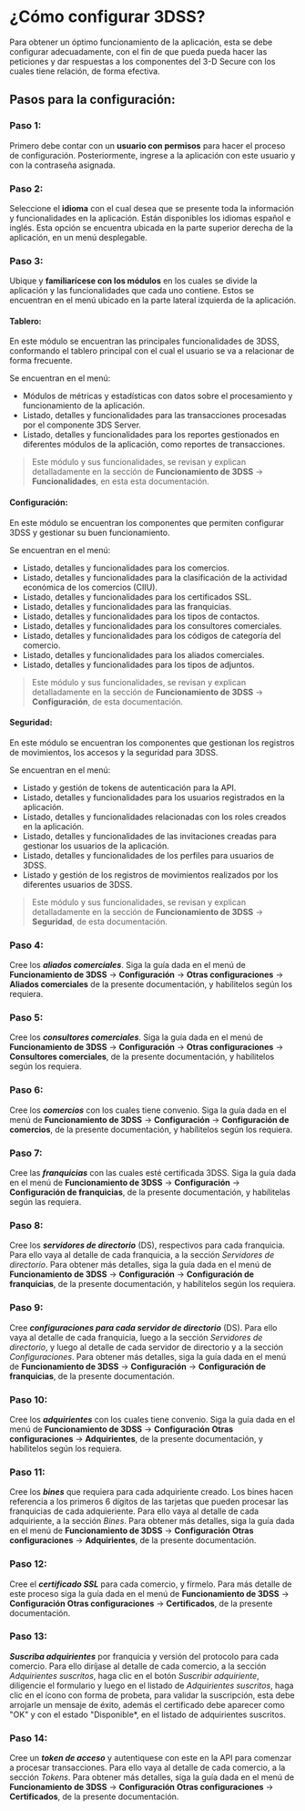 

# ¿Cómo configurar 3DSS?

Para obtener un óptimo funcionamiento de la aplicación, esta se debe configurar adecuadamente, con el fin de que pueda pueda hacer las peticiones y dar respuestas a los componentes del 3-D Secure con los cuales tiene relación, de forma efectiva.

## Pasos para la configuración:

### Paso 1:
Primero debe contar con un **usuario con permisos** para hacer el proceso de configuración. Posteriormente, ingrese a la aplicación con este usuario y con la contraseña asignada.

### Paso 2:
Seleccione el **idioma** con el cual desea que se presente toda la información y funcionalidades en la aplicación. Están disponibles los idiomas español e inglés. Esta opción se encuentra ubicada en la parte superior derecha de la aplicación, en un menú desplegable.

### Paso 3:
Ubique y **familiarícese con los módulos** en los cuales se divide la aplicación y las funcionalidades que cada uno contiene. Estos se encuentran en el menú ubicado en la parte lateral izquierda de la aplicación.
#### Tablero:

En este módulo se encuentran las principales funcionalidades de 3DSS, conformando el tablero principal con el cual el usuario se va a relacionar de forma frecuente.

  Se encuentran en el menú:

  - Módulos de métricas y estadísticas con datos sobre el procesamiento y funcionamiento de la aplicación.
  - Listado, detalles y funcionalidades para las transacciones procesadas por el componente 3DS Server.
  -  Listado, detalles y funcionalidades para los reportes gestionados en diferentes módulos de la aplicación, como reportes de transacciones.

> Este módulo y sus funcionalidades, se revisan y explican detalladamente en la sección de **Funcionamiento de 3DSS** -> **Funcionalidades**, en esta esta documentación.

#### Configuración:

En este módulo se encuentran los componentes que permiten configurar 3DSS y gestionar su buen funcionamiento.

  Se encuentran en el menú:

  - Listado, detalles y funcionalidades para los comercios.
  - Listado, detalles y funcionalidades para la clasificación de la actividad económica de los comercios (CIIU).
  - Listado, detalles y funcionalidades para los certificados SSL.
  - Listado, detalles y funcionalidades para las franquicias.
  - Listado, detalles y funcionalidades para los tipos de contactos.
  - Listado, detalles y funcionalidades para los consultores comerciales.
  - Listado, detalles y funcionalidades para los códigos de categoría del comercio.
  - Listado, detalles y funcionalidades para los aliados comerciales.
  - Listado, detalles y funcionalidades para los tipos de adjuntos.

> Este módulo y sus funcionalidades, se revisan y explican detalladamente en la sección de **Funcionamiento de 3DSS** -> **Configuración**, de esta documentación.

#### Seguridad:

En este módulo se encuentran los componentes que gestionan los registros de movimientos, los accesos y la seguridad para 3DSS.

  Se encuentran en el menú:

   - Listado y gestión de tokens de autenticación para la API.
   - Listado, detalles y funcionalidades para los usuarios registrados en la aplicación.
   - Listado, detalles y funcionalidades relacionadas con los roles creados en la aplicación.
   - Listado, detalles y funcionalidades de las invitaciones creadas para gestionar los usuarios de la aplicación.
   - Listado, detalles y funcionalidades de los perfiles para usuarios de 3DSS.
   - Listado y gestión de los registros de movimientos realizados por los diferentes usuarios de 3DSS.

 > Este módulo y sus funcionalidades, se revisan y explican detalladamente en la sección de **Funcionamiento de 3DSS** -> **Seguridad**, de esta documentación.

### Paso 4:
Cree los ***aliados comerciales***. Siga la guía dada en el menú de **Funcionamiento de 3DSS** -> **Configuración** -> **Otras configuraciones** -> **Aliados comerciales**  de la presente documentación, y habílitelos según los requiera.

### Paso 5:
Cree los ***consultores comerciales***. Siga la guía dada en el menú de **Funcionamiento de 3DSS** -> **Configuración** -> **Otras configuraciones** -> **Consultores comerciales**,  de la presente documentación, y habílitelos según los requiera.

### Paso 6:
Cree los ***comercios*** con los cuales tiene convenio. Siga la guía dada en el menú de **Funcionamiento de 3DSS** -> **Configuración** -> **Configuración de comercios**, de la presente documentación, y habílitelos según los requiera.

### Paso 7:
Cree las ***franquicias*** con las cuales esté certificada 3DSS. Siga la guía dada en el menú de **Funcionamiento de 3DSS** -> **Configuración** -> **Configuración de franquicias**, de la presente documentación, y habílitelas según las requiera.

### Paso 8:
Cree los ***servidores de directorio*** (DS), respectivos para cada franquicia. Para ello vaya al detalle de cada franquicia, a la sección *Servidores de directorio*. Para obtener más detalles, siga la guía dada en el menú de **Funcionamiento de 3DSS** -> **Configuración** -> **Configuración de franquicias**, de la presente documentación, y habílitelos según los requiera.

### Paso 9:
Cree ***configuraciones para cada servidor de directorio*** (DS). Para ello vaya al detalle de cada franquicia, luego a la sección *Servidores de directorio*, y luego al detalle de cada servidor de directorio y a la sección *Configuraciones*. Para obtener más detalles, siga la guía dada en el menú de **Funcionamiento de 3DSS** -> **Configuración** -> **Configuración de franquicias**,  de la presente documentación.

### Paso 10:
Cree los ***adquirientes*** con los cuales tiene convenio. Siga la guía dada en el menú de **Funcionamiento de 3DSS** -> **Configuración** **Otras configuraciones** -> **Adquirientes**, de la presente documentación, y habílitelos según los requiera.

### Paso 11:
Cree los ***bines*** que requiera para cada adquiriente creado. Los bines hacen referencia a los primeros 6 dígitos de las tarjetas que pueden procesar las franquicias de cada adquieriente. Para ello vaya al detalle de cada adquiriente, a la sección *Bines*. Para obtener más detalles, siga la guía dada en el menú de **Funcionamiento de 3DSS** -> **Configuración** **Otras configuraciones** -> **Adquirientes**, de la presente documentación.

### Paso 12:
Cree el ***certificado SSL*** para cada comercio, y fírmelo. Para más detalle de este proceso siga la guía dada en el menú de **Funcionamiento de 3DSS** -> **Configuración** **Otras configuraciones** -> **Certificados**, de la presente documentación.

### Paso 13:
***Suscriba adquirientes*** por franquicia y versión del protocolo para cada comercio. Para ello diríjase al detalle de cada comercio, a la sección *Adquirientes suscritos*, haga clic en el botón *Suscribir adquiriente*, diligencie el formulario y luego en el listado de *Adquirientes suscritos*, haga clic en el ícono con forma de probeta, para validar la suscripción, esta debe arrojarle un mensaje de éxito, además el certificado debe aparecer como "OK" y con el estado "Disponible*, en el listado de adquirientes suscritos.

### Paso 14:
Cree un ***token de acceso*** y autentiquese con este en la API para comenzar a procesar transacciones. Para ello vaya al detalle de cada comercio, a la sección *Tokens*. Para obtener más detalles, siga la guía dada en el menú de **Funcionamiento de 3DSS** -> **Configuración** **Otras configuraciones** -> **Certificados**, de la presente documentación.